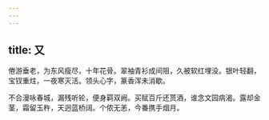 ```yaml
---
---
---
```

title: 又
---



倦游垂老，为东风瘦尽，十年花骨。翠袖青衫成间阻，久被软红埋没。银叶轻翻，宝钗重炷，一夜寒灭活。领头心字，篆香浑未消歇。

不合漫咏春城，漏残听𬬭，便身羁双阙。买赋百斤还贳酒，谁念文园病渴。露却金茎，霜留玉杵，天迥蓝桥阔。个侬无恙，今番携手烟月。